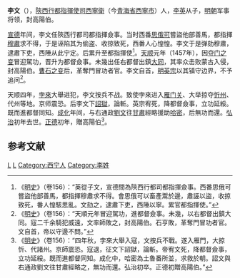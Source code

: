 {{Otheruses|李文|other=同名或類似名的其它條目描述}}

'''李文'''（{{bd|1398年||1489年||L}}），[[陝西行都指揮使司|陝西行都指揮使司]][[西寧衛|西寧衛]]（今[[青海省|青海省]][[西寧市|西寧市]]）人，[[李英_(会宁伯)|李英]]从子，[[明朝|明朝]]军事将领，封高陽伯。

[[宣德|宣德]]年间，李文任陝西行都司都指揮僉事。当时西番[[思俄可|思俄可]]嘗盜他部善馬，都指揮[[穆肅|穆肅]]求不得，于是诬陷其为偷盗、收掠致死，西番人心惶惶。李文于是弹劾穆肅，逮肅下吏，西陲从此宁定。后累升至都指揮使<ref>《[[明史|明史]]》（卷156）：“英從子文，宣德間為陝西行都司都指揮僉事。西番思俄可嘗盜他部善馬，都指揮穆肅求不得。會思俄可以畜產鬻於邊，肅誣以盜，收掠致死，番人惶駭思亂。文劾之，逮肅下吏，西陲以寧。累官都指揮使。”</ref>。[[天顺_(明)|天顺]]元年（1457年），因[[夺门之变|夺门之变]]冒迎駕功，晋升为都督僉事。未幾出任右都督出鎮[[大同镇_(明朝)|大同]]，其率众击败蒙古入侵，封高陽伯。[[曹石之变|曹石之变]]后，革奪門冒功者官。李文自首，[[明英宗|明英宗]]以其镇守边界，不予追问<ref>《[[明史|明史]]》（卷156）：“天順元年冒迎駕功，進都督僉事。未幾，以右都督出鎮大同。寇二千余騎犯威遠，文率師敗之，封高陽伯。石亨敗，革奪門冒功者官。文自首，帝以守邊不問。”</ref>。

天顺四年，[[孛來|孛來]]大舉进犯，李文按兵不战。致使孛來进入[[雁门关|雁门关]]、大举掠夺[[忻州|忻州]]、代州等地。京师震恐。后李文下[[詔獄|詔獄]]，論斬。英宗宥死，降都督僉事，立功延綏。既而進都督同知。[[成化|成化]]年间，与右通政[[劉文|劉文]]往[[甘肅|甘肅]]經略援助[[哈密|哈密]]，后無功而還。[[弘治_(明)|弘治]]初年去世。[[正德_(明)|正德]]初年，贈高陽伯<ref>《[[明史|明史]]》（卷156）：“四年秋，孛來大舉入寇，文按兵不戰。遂入雁門，大掠忻、代諸州。京師震恐。寇退，征文下詔獄，論斬。帝宥文死，降都督僉事，立功延綏。既而進都督同知。成化中，哈密為土魯番所並，求救於朝。詔文與右通政劉文往甘肅經略之，無功而還。弘治初卒。正德初贈高陽伯。”</ref>。

==参考文献==
{{wikisource|明史/卷156}}
<div class="references-small">
<references />
</div>
[[Category:明朝伯爵|L]]
[[Category:明朝都督|L]]
[[Category:西宁人|Category:西宁人]]
[[Category:李姓|Category:李姓]]